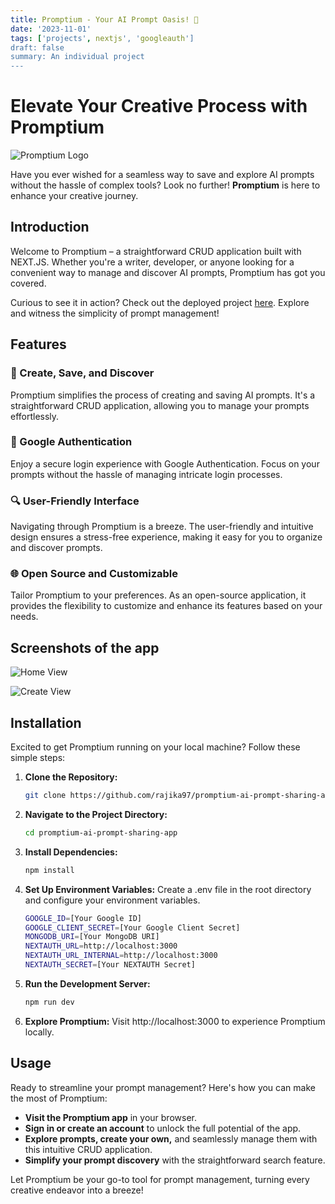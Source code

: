 ```yaml
---
title: Promptium - Your AI Prompt Oasis! 🤖
date: '2023-11-01'
tags: ['projects', nextjs', 'googleauth']
draft: false
summary: An individual project
---
```


# Elevate Your Creative Process with Promptium

![Promptium Logo](/static/images/promptium-logo.svg)

Have you ever wished for a seamless way to save and explore AI prompts without the hassle of complex tools? Look no further! **Promptium** is here to enhance your creative journey.

## Introduction

Welcome to Promptium – a straightforward CRUD application built with NEXT.JS. Whether you're a writer, developer, or anyone looking for a convenient way to manage and discover AI prompts, Promptium has got you covered.

Curious to see it in action? Check out the deployed project [here](https://promptium.rajika.pro). Explore and witness the simplicity of prompt management!

## Features

### 🚀 Create, Save, and Discover

Promptium simplifies the process of creating and saving AI prompts. It's a straightforward CRUD application, allowing you to manage your prompts effortlessly.

### 🔐 Google Authentication

Enjoy a secure login experience with Google Authentication. Focus on your prompts without the hassle of managing intricate login processes.

### 🔍 User-Friendly Interface

Navigating through Promptium is a breeze. The user-friendly and intuitive design ensures a stress-free experience, making it easy for you to organize and discover prompts.

### 🌐 Open Source and Customizable

Tailor Promptium to your preferences. As an open-source application, it provides the flexibility to customize and enhance its features based on your needs.

## Screenshots of the app

![Home View](/static/images/promtium-desktop-view.jpg)

![Create View](/static/images/promtium-screenshot.png)

## Installation

Excited to get Promptium running on your local machine? Follow these simple steps:

1. **Clone the Repository:**

   ```bash
   git clone https://github.com/rajika97/promptium-ai-prompt-sharing-app.git
   ```

2. **Navigate to the Project Directory:**

   ```bash
   cd promptium-ai-prompt-sharing-app
   ```

3. **Install Dependencies:**

   ```bash
   npm install
   ```

4. **Set Up Environment Variables:**
   Create a .env file in the root directory and configure your environment variables.

   ```bash
   GOOGLE_ID=[Your Google ID]
   GOOGLE_CLIENT_SECRET=[Your Google Client Secret]
   MONGODB_URI=[Your MongoDB URI]
   NEXTAUTH_URL=http://localhost:3000
   NEXTAUTH_URL_INTERNAL=http://localhost:3000
   NEXTAUTH_SECRET=[Your NEXTAUTH Secret]
   ```

5. **Run the Development Server:**

   ```bash
   npm run dev
   ```

6. **Explore Promptium:**
   Visit http://localhost:3000 to experience Promptium locally.

## Usage

Ready to streamline your prompt management? Here's how you can make the most of Promptium:

- **Visit the Promptium app** in your browser.
- **Sign in or create an account** to unlock the full potential of the app.
- **Explore prompts, create your own,** and seamlessly manage them with this intuitive CRUD application.
- **Simplify your prompt discovery** with the straightforward search feature.

Let Promptium be your go-to tool for prompt management, turning every creative endeavor into a breeze!

